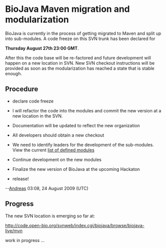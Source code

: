 = BioJava Maven migration and modularization =

BioJava is currently in the process of getting migrated to Maven and split up into sub-modules. A code freeze on this SVN trunk has been declared for

'''Thursday August 27th 23:00 GMT'''.

After this the code base will be re-factored and future development will happen on a new location in SVN. New SVN checkout instructions will be provided as soon as the modularization has reached a state that is stable enough.

== Procedure ==

* declare code freeze

* I will refactor the code into the modules and commit the new version at a new location in the SVN.

* Documentation will be updated to reflect the new organization

* All developers should obtain a new checkout

* We need to identify leaders for the development of the sub-modules. View the current [[BioJava:Modules|list of defined modules]] 

* Continue development on the new modules

* Finalize the new version of BioJava at the upcoming Hackaton

* release!

--[[User:Andreas|Andreas]] 03:08, 24 August 2009 (UTC)

== Progress ==

The new SVN location is emerging so far at:

http://code.open-bio.org/svnweb/index.cgi/biojava/browse/biojava-live/mvn

work in progress ...